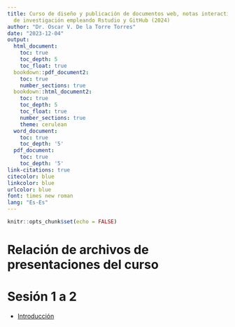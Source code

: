 ```yaml
---
title: Curso de diseño y publicación de documentos web, notas interactivas y resultados
  de investigación empleando Rstudio y GitHub (2024)
author: "Dr. Oscar V. De la Torre Torres"
date: "2023-12-04"
output:
  html_document:
    toc: true
    toc_depth: 5
    toc_float: true
  bookdown::pdf_document2:
    toc: true
    number_sections: true
  bookdown::html_document2:
    toc: true
    toc_depth: 5
    toc_float: true
    number_sections: true
    theme: cerulean
  word_document:
    toc: true
    toc_depth: '5'
  pdf_document:
    toc: true
    toc_depth: '5'
link-citations: true
citecolor: blue
linkcolor: blue
urlcolor: blue
font: times new roman
lang: "Es-Es"
---
```


```r
knitr::opts_chunk$set(echo = FALSE)
```

# Relación de archivos de presentaciones del curso

# Sesión 1 a 2

- [Introducción](https://oscarvdelatorretorres.github.io/cursos/cursoR2024/presentaciones/00introduccion/#(1))
